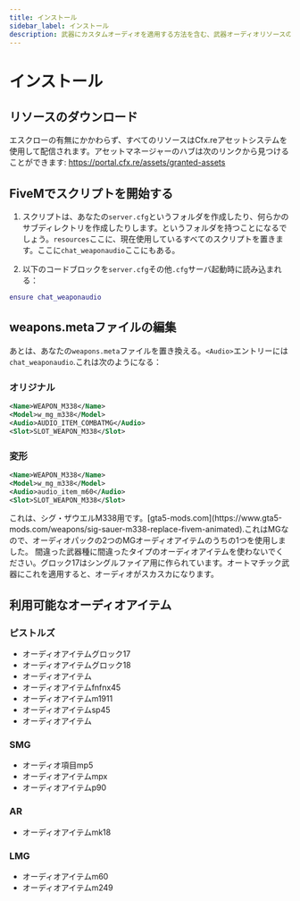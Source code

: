 ```yaml
---
title: インストール
sidebar_label: インストール
description: 武器にカスタムオーディオを適用する方法を含む、武器オーディオリソースのインストールと設定方法について説明します。
---
```



# インストール

## リソースのダウンロード

エスクローの有無にかかわらず、すべてのリソースはCfx.reアセットシステムを使用して配信されます。アセットマネージャーのハブは次のリンクから見つけることができます: https://portal.cfx.re/assets/granted-assets

## FiveMでスクリプトを開始する

1. スクリプトは、あなたの`server.cfg`というフォルダを作成したり、何らかのサブディレクトリを作成したりします。というフォルダを持つことになるでしょう。`resources`ここに、現在使用しているすべてのスクリプトを置きます。ここに`chat_weaponaudio`ここにもある。

2. 以下のコードブロックを`server.cfg`その他`.cfg`サーバ起動時に読み込まれる：

```lua
ensure chat_weaponaudio
```

## weapons.metaファイルの編集

あとは、あなたの`weapons.meta`ファイルを置き換える。`<Audio>`エントリーには`chat_weaponaudio`.これは次のようになる：

### オリジナル

```xml
<Name>WEAPON_M338</Name>
<Model>w_mg_m338</Model>
<Audio>AUDIO_ITEM_COMBATMG</Audio>
<Slot>SLOT_WEAPON_M338</Slot>
```

### 変形

```xml
<Name>WEAPON_M338</Name>
<Model>w_mg_m338</Model>
<Audio>audio_item_m60</Audio>
<Slot>SLOT_WEAPON_M338</Slot>
```

<Callout type="info">
これは、シグ・ザウエルM338用です。[gta5-mods.com](https://www.gta5-mods.com/weapons/sig-sauer-m338-replace-fivem-animated).これはMGなので、オーディオパックの2つのMGオーディオアイテムのうちの1つを使用しました。

</Callout>

<Callout type="danger">
間違った武器種に間違ったタイプのオーディオアイテムを使わないでください。グロック17はシングルファイア用に作られています。オートマチック武器にこれを適用すると、オーディオがスカスカになります。

</Callout>

## 利用可能なオーディオアイテム

### ピストルズ

- オーディオアイテムグロック17
- オーディオアイテムグロック18
- オーディオアイテム
- オーディオアイテムfnfnx45
- オーディオアイテムm1911
- オーディオアイテムsp45
- オーディオアイテム

### SMG

- オーディオ項目mp5
- オーディオアイテムmpx
- オーディオアイテムp90

### AR

- オーディオアイテムmk18

### LMG

- オーディオアイテムm60
- オーディオアイテムm249
